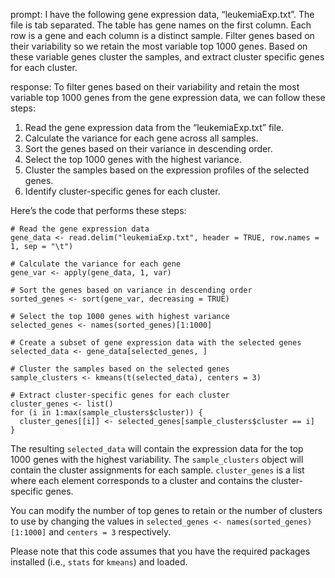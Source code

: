 prompt:
I have the following gene expression data, "leukemiaExp.txt". The file is tab separated. The table has gene names on the first column. Each row is a gene and each column is a distinct sample. Filter genes based on their variability so we retain the most variable top 1000 genes. Based on these variable genes cluster the samples, and extract cluster specific genes for each cluster.

response:
To filter genes based on their variability and retain the most variable top 1000 genes from the gene expression data, we can follow these steps:

1. Read the gene expression data from the "leukemiaExp.txt" file.
2. Calculate the variance for each gene across all samples.
3. Sort the genes based on their variance in descending order.
4. Select the top 1000 genes with the highest variance.
5. Cluster the samples based on the expression profiles of the selected genes.
6. Identify cluster-specific genes for each cluster.

Here's the code that performs these steps:

```
# Read the gene expression data
gene_data <- read.delim("leukemiaExp.txt", header = TRUE, row.names = 1, sep = "\t")

# Calculate the variance for each gene
gene_var <- apply(gene_data, 1, var)

# Sort the genes based on variance in descending order
sorted_genes <- sort(gene_var, decreasing = TRUE)

# Select the top 1000 genes with highest variance
selected_genes <- names(sorted_genes)[1:1000]

# Create a subset of gene expression data with the selected genes
selected_data <- gene_data[selected_genes, ]

# Cluster the samples based on the selected genes
sample_clusters <- kmeans(t(selected_data), centers = 3)

# Extract cluster-specific genes for each cluster
cluster_genes <- list()
for (i in 1:max(sample_clusters$cluster)) {
  cluster_genes[[i]] <- selected_genes[sample_clusters$cluster == i]
}
```

The resulting `selected_data` will contain the expression data for the top 1000 genes with the highest variability. The `sample_clusters` object will contain the cluster assignments for each sample. `cluster_genes` is a list where each element corresponds to a cluster and contains the cluster-specific genes.

You can modify the number of top genes to retain or the number of clusters to use by changing the values in `selected_genes <- names(sorted_genes)[1:1000]` and `centers = 3` respectively.

Please note that this code assumes that you have the required packages installed (i.e., `stats` for `kmeans`) and loaded.

